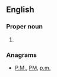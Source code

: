 {{also|mp|MP|.mp}}
==English==

===Proper noun===
{{en-proper noun}}

# {{abbreviation of|{{pedlink|Masoretic Text|disp=masorah parva}}|lang=en}}

===Anagrams===
* [[P.M.#English|P.M.]], [[PM#English|PM]], [[p.m.#English|p.m.]]